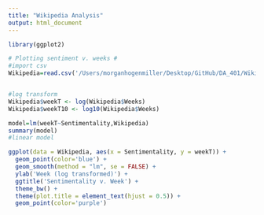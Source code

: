 ```yaml
---
title: "Wikipedia Analysis"
output: html_document
---
```


```r
library(ggplot2)

# Plotting sentiment v. weeks #
#import csv
Wikipedia=read.csv('/Users/morganhogenmiller/Desktop/GitHub/DA_401/Wikipedia_Data.csv')


#log transform 
Wikipedia$weekT <- log(Wikipedia$Weeks)
Wikipedia$weekT10 <- log10(Wikipedia$Weeks)

model=lm(weekT~Sentimentality,Wikipedia)
summary(model)
#linear model
```

```r
ggplot(data = Wikipedia, aes(x = Sentimentality, y = weekT)) + 
  geom_point(color='blue') +
  geom_smooth(method = "lm", se = FALSE) +
  ylab('Week (log transformed)') + 
  ggtitle('Sentimentality v. Week') +
  theme_bw() + 
  theme(plot.title = element_text(hjust = 0.5)) +
  geom_point(color='purple')
  
```

